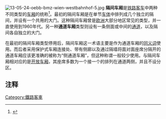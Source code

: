 {{noteTA
|T=zh-tw:包廂隔間列車;zh-cn:隔间车厢;
|G1=Railway
|1=zh-tw:包廂隔間列車;zh-cn:隔间车厢;
|2=zh-tw:車廂;zh-cn:车体;
}}

[[File:13-05-24-oebb-bmz-wien-westbahnhof-5.jpg|thumb]]
'''隔间车厢'''是[[铁路客车|铁路客车]]中两种不同类型的[[车厢|车厢]]的统称<ref>{{en}}{{cite book|author=Iain Ellis|title=''Ellis' British Railway Engineering Encyclopaedia''|publisher=Lulu.com|year=2006|ISBN=978-1-8472-8643-7}}</ref>。最初的隔间车厢是在单节[[车体风格|车体]]中排列成几个独立的隔间，并设有一个共用的大门。这种隔间车厢曾是[[欧洲|欧洲]]大部分地区常见的类型，并一直使用到1960年代。另一种'''通道车厢'''类型则设有一条侧面或中间的[[通道|通道]]，以及隔间各自独立的大门。

在最初的隔间车厢类型停用后，隔间车厢这一术语主要是作为通道车厢的[[同义词|同义词]]使用。而后者采用保护式车厢连接处、带有侧廊以及通过隔墙将面对面座席分隔开的通道车厢应该更准确的被称为“侧通道车厢”，但这种称谓一般较少使用。与隔间车厢相对应的是[[开放车厢|开放车厢]]，其座席多数为一个接一个的排列在通道两侧，并且不设分区。

==注释==
{{reflist}}

[[Category:鐵路客車|Category:鐵路客車]]